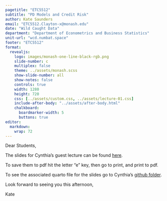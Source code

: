 ```yaml
---
pagetitle: "ETC5512"
subtitle: "PD Models and Credit Risk"
author: Kate Saunders
email: "ETC5512.Clayton-x@monash.edu"
date: "Wild Caught Data"
department: "Department of Econometrics and Business Statistics"
unit-url: "wcd.numbat.space"
footer: "ETC5512"
format: 
  revealjs: 
    logo: images/monash-one-line-black-rgb.png
    slide-number: c
    multiplex: false
    theme: ../assets/monash.scss
    show-slide-number: all
    show-notes: false
    controls: true
    width: 1280
    height: 720
    css: [../assets/custom.css, ../assets/lecture-01.css]
    include-after-body: "../assets/after-body.html"
    chalkboard:
      boardmarker-width: 5
      buttons: true
editor: 
  markdown: 
    wrap: 72
---
```


Dear Students,

The slides for Cynthia's guest lecture can be found [here](https://cynthiahqy.quarto.pub/wcd2025_w11/#/title-slide). 

To save them to pdf hit the letter "e" key, then go to print, and print to pdf. 

To see the associated quarto file for the slides go to Cynthia's [github folder](https://github.com/cynthiahqy/lecture_llms-preparing-data-ellmer/blob/main/slides.qmd).

Look forward to seeing you this afternoon, 

Kate


